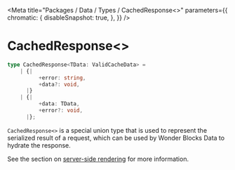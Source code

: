 
<Meta
    title="Packages / Data / Types / CachedResponse<>"
    parameters={{
        chromatic: {
            disableSnapshot: true,
        },
    }}
/>

# CachedResponse\<>

```ts
type CachedResponse<TData: ValidCacheData> =
    | {|
          +error: string,
          +data?: void,
      |}
    | {|
          +data: TData,
          +error?: void,
      |};
```

`CachedResponse<>` is a special union type that is used to represent the serialized result of a request, which can be used by Wonder Blocks Data to
hydrate the response.

See the section on [server-side rendering](/docs/data-server-side-rendering-and-hydration--page) for more information.
